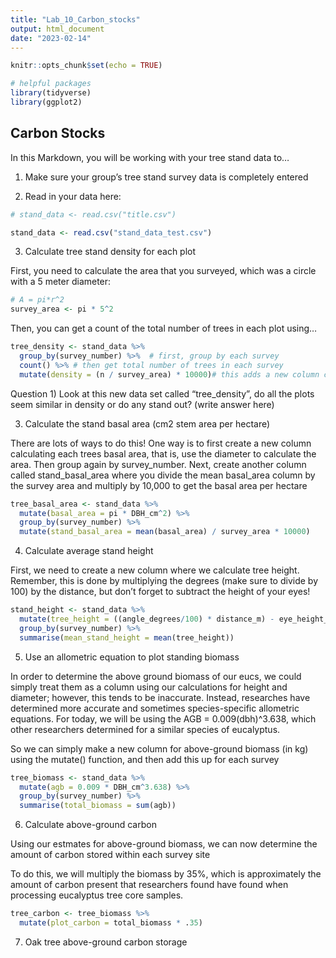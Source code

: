```yaml
---
title: "Lab_10_Carbon_stocks"
output: html_document
date: "2023-02-14"
---
```


```r
knitr::opts_chunk$set(echo = TRUE)

# helpful packages
library(tidyverse)
library(ggplot2)

```

## Carbon Stocks

In this Markdown, you will be working with your tree stand data to...


1) Make sure your group's tree stand survey data is completely entered

2) Read in your data here:
```r

# stand_data <- read.csv("title.csv")

stand_data <- read.csv("stand_data_test.csv")

```

3) Calculate tree stand density for each plot

First, you need to calculate the area that you surveyed, which was a circle with a 5 meter diameter:
```r

# A = pi*r^2
survey_area <- pi * 5^2

```

Then, you can get a count of the total number of trees in each plot using...
```r

tree_density <- stand_data %>% 
  group_by(survey_number) %>%  # first, group by each survey
  count() %>% # then get total number of trees in each survey
  mutate(density = (n / survey_area) * 10000)# this adds a new column called "density" that divides the count column by our survey area and multiples by 10,000 to get trees per hectare

```

Question 1) Look at this new data set called "tree_density", do all the plots seem similar in density or do any stand out?
(write answer here)

3) Calculate the stand basal area (cm2 stem area per hectare)

There are lots of ways to do this! One way is to first create a new column calculating each trees basal area, that is, use the diameter to calculate the area. Then group again by survey_number. Next, create another column called stand_basal_area where you divide the mean basal_area column by the survey area and multiply by 10,000 to get the basal area per hectare

```r
tree_basal_area <- stand_data %>% 
  mutate(basal_area = pi * DBH_cm^2) %>% 
  group_by(survey_number) %>% 
  mutate(stand_basal_area = mean(basal_area) / survey_area * 10000)

```

4) Calculate average stand height

First, we need to create a new column where we calculate tree height. Remember, this is done by multiplying the degrees (make sure to divide by 100) by the distance, but don't forget to subtract the height of your eyes!
```r
stand_height <- stand_data %>% 
  mutate(tree_height = ((angle_degrees/100) * distance_m) - eye_height_m) %>% 
  group_by(survey_number) %>% 
  summarise(mean_stand_height = mean(tree_height))

```

5) Use an allometric equation to plot standing biomass

In order to determine the above ground biomass of our eucs, we could simply treat them as a column using our calculations for height and diameter; however, this tends to be inaccurate.  Instead, researches have determined more accurate and sometimes species-specific allometric equations.  For today, we will be using the AGB = 0.009(dbh)^3.638, which other researchers determined for a similar species of eucalyptus.

So we can simply make a new column for above-ground biomass (in kg) using the mutate() function, and then add this up for each survey
```r
tree_biomass <- stand_data %>%
  mutate(agb = 0.009 * DBH_cm^3.638) %>% 
  group_by(survey_number) %>% 
  summarise(total_biomass = sum(agb))

```

6) Calculate above-ground carbon

Using our estmates for above-ground biomass, we can now determine the amount of carbon stored within each survey site

To do this, we will multiply the biomass by 35%, which is approximately the amount of carbon present that researchers found have found when processing eucalyptus tree core samples.

```r
tree_carbon <- tree_biomass %>% 
  mutate(plot_carbon = total_biomass * .35)

```

7) Oak tree above-ground carbon storage

